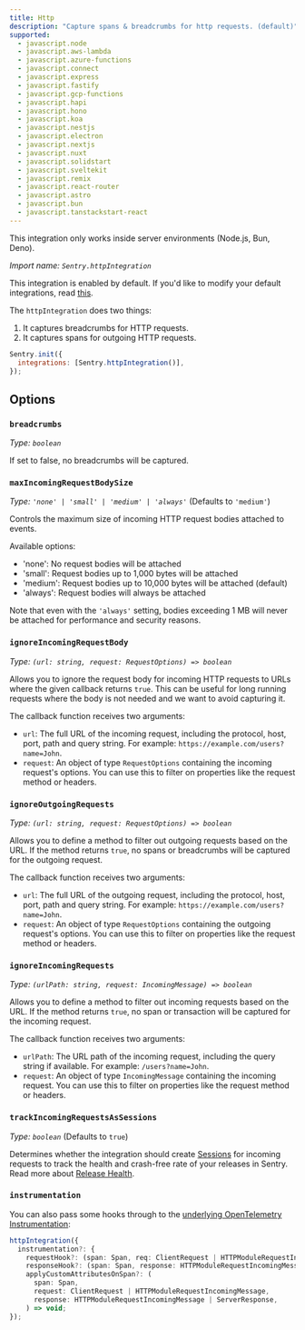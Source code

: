 ```yaml
---
title: Http
description: "Capture spans & breadcrumbs for http requests. (default)"
supported:
  - javascript.node
  - javascript.aws-lambda
  - javascript.azure-functions
  - javascript.connect
  - javascript.express
  - javascript.fastify
  - javascript.gcp-functions
  - javascript.hapi
  - javascript.hono
  - javascript.koa
  - javascript.nestjs
  - javascript.electron
  - javascript.nextjs
  - javascript.nuxt
  - javascript.solidstart
  - javascript.sveltekit
  - javascript.remix
  - javascript.react-router
  - javascript.astro
  - javascript.bun
  - javascript.tanstackstart-react
---
```


<Alert>

This integration only works inside server environments (Node.js, Bun, Deno).

</Alert>

_Import name: `Sentry.httpIntegration`_

This integration is enabled by default. If you'd like to modify your default integrations, read [this](./../#modifying-default-integrations).

The `httpIntegration` does two things:

1. It captures breadcrumbs for HTTP requests.
2. It captures spans for outgoing HTTP requests.

```JavaScript
Sentry.init({
  integrations: [Sentry.httpIntegration()],
});
```

## Options

### `breadcrumbs`

_Type: `boolean`_

If set to false, no breadcrumbs will be captured.

### `maxIncomingRequestBodySize`

_Type: `'none' | 'small' | 'medium' | 'always'`_ (Defaults to `'medium'`)

Controls the maximum size of incoming HTTP request bodies attached to events.

Available options:
- 'none': No request bodies will be attached
- 'small': Request bodies up to 1,000 bytes will be attached
- 'medium': Request bodies up to 10,000 bytes will be attached (default)
- 'always': Request bodies will always be attached

Note that even with the `'always'` setting, bodies exceeding 1 MB will never be attached for performance and security reasons.

### `ignoreIncomingRequestBody`

_Type: `(url: string, request: RequestOptions) => boolean`_

Allows you to ignore the request body for incoming HTTP requests to URLs where the given callback returns `true`.
This can be useful for long running requests where the body is not needed and we want to avoid capturing it.

The callback function receives two arguments:

- `url`: The full URL of the incoming request, including the protocol, host, port, path and query string. For example: `https://example.com/users?name=John`.
- `request`: An object of type `RequestOptions` containing the incoming request's options. You can use this to filter on properties like the request method or headers.

### `ignoreOutgoingRequests`

_Type: `(url: string, request: RequestOptions) => boolean`_

Allows you to define a method to filter out outgoing requests based on the URL. If the method returns `true`, no spans or breadcrumbs will be captured for the outgoing request.

The callback function receives two arguments:

- `url`: The full URL of the outgoing request, including the protocol, host, port, path and query string. For example: `https://example.com/users?name=John`.
- `request`: An object of type `RequestOptions` containing the outgoing request's options. You can use this to filter on properties like the request method or headers.

### `ignoreIncomingRequests`

_Type: `(urlPath: string, request: IncomingMessage) => boolean`_

Allows you to define a method to filter out incoming requests based on the URL. If the method returns `true`, no span or transaction will be captured for the incoming request.

The callback function receives two arguments:

- `urlPath`: The URL path of the incoming request, including the query string if available. For example: `/users?name=John`.
- `request`: An object of type `IncomingMessage` containing the incoming request. You can use this to filter on properties like the request method or headers.

### `trackIncomingRequestsAsSessions`

_Type: `boolean`_ (Defaults to `true`)

Determines whether the integration should create [Sessions](/product/releases/health/#sessions) for incoming requests to track the health and crash-free rate of your releases in Sentry.
Read more about [Release Health](/product/releases/health/).

### `instrumentation`

You can also pass some hooks through to the [underlying OpenTelemetry Instrumentation](https://www.npmjs.com/package/@opentelemetry/instrumentation-http):

```typescript
httpIntegration({
  instrumentation?: {
    requestHook?: (span: Span, req: ClientRequest | HTTPModuleRequestIncomingMessage) => void;
    responseHook?: (span: Span, response: HTTPModuleRequestIncomingMessage | ServerResponse) => void;
    applyCustomAttributesOnSpan?: (
      span: Span,
      request: ClientRequest | HTTPModuleRequestIncomingMessage,
      response: HTTPModuleRequestIncomingMessage | ServerResponse,
    ) => void;
});
```

